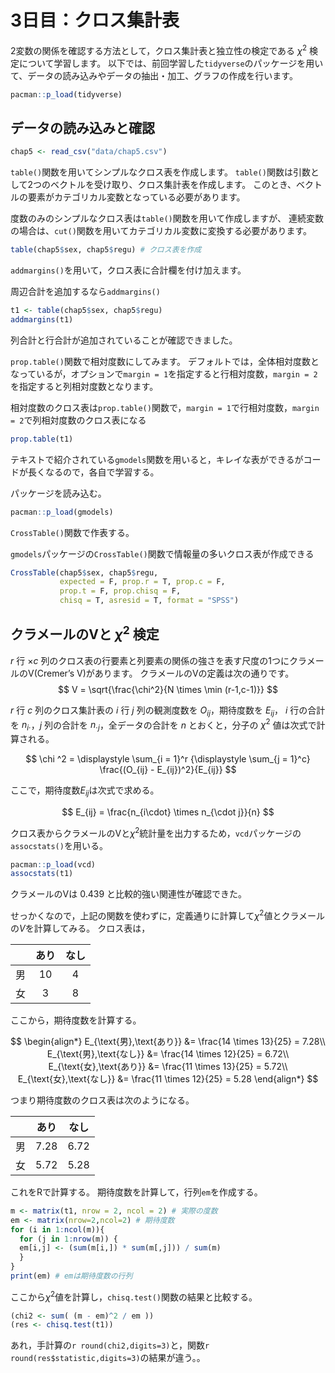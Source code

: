 # 3日目：クロス集計表 {.unnumbered}

<span class = "marky">2変数の関係を確認する方法</span>として，クロス集計表と独立性の検定である $\chi^2$ 検定について学習します。
以下では、前回学習した`tidyverse`のパッケージを用いて、データの読み込みやデータの抽出・加工、グラフの作成を行います。

```r
pacman::p_load(tidyverse)
```

## データの読み込みと確認

```r
chap5 <- read_csv("data/chap5.csv")
```

`table()`関数を用いてシンプルなクロス表を作成します。
`table()`関数は引数として2つのベクトルを受け取り、クロス集計表を作成します。
このとき、ベクトルの要素がカテゴリカル変数となっている必要があります。

:::{.aside}
度数のみのシンプルなクロス表は`table()`関数を用いて作成しますが、
連続変数の場合は、`cut()`関数を用いてカテゴリカル変数に変換する必要があります。
:::

```r
table(chap5$sex, chap5$regu) # クロス表を作成
```

`addmargins()`を用いて，クロス表に合計欄を付け加えます。

:::{.aside}
周辺合計を追加するなら`addmargins()`
:::

```r
t1 <- table(chap5$sex, chap5$regu)
addmargins(t1)

```

列合計と行合計が追加されていることが確認できました。

`prop.table()`関数で相対度数にしてみます。
デフォルトでは，全体相対度数となっているが，オプションで`margin = 1`を指定すると行相対度数，`margin = 2`を指定すると列相対度数となります。

:::{.aside}
相対度数のクロス表は`prop.table()`関数で，`margin = 1`で行相対度数，`margin = 2`で列相対度数のクロス表になる
:::

```r
prop.table(t1)
```

テキストで紹介されている`gmodels`関数を用いると，キレイな表ができるがコードが長くなるので，各自で学習する。

パッケージを読み込む。

```r
pacman::p_load(gmodels)
```

`CrossTable()`関数で作表する。

:::{.aside}
`gmodels`パッケージの`CrossTable()`関数で情報量の多いクロス表が作成できる
:::

```r
CrossTable(chap5$sex, chap5$regu, 
           expected = F, prop.r = T, prop.c = F,
           prop.t = F, prop.chisq = F,
           chisq = T, asresid = T, format = "SPSS")
```


## クラメールのVと $\chi^2$ 検定

$r$ 行 $\times c$ 列のクロス表の行要素と列要素の関係の強さを表す尺度の1つにクラメールのV(Cremer's V)があります。
クラメールのVの定義は次の通りです。
$$
V = \sqrt{\frac{\chi^2}{N \times \min (r-1,c-1)}}
$$

$r$ 行 $c$ 列のクロス集計表の $i$ 行 $j$ 列の観測度数を $O_{ij}$，期待度数を $E_{ij}$， $i$ 行の合計を $n_{i \cdot}$，$j$ 列の合計を $n_{\cdot j}$，全データの合計を $n$ とおくと，分子の $\chi ^2$ 値は次式で計算される。

$$
\chi ^2 = \displaystyle \sum_{i = 1}^r {\displaystyle \sum_{j = 1}^c}
\frac{(O_{ij} - E_{ij})^2}{E_{ij}}
$$

ここで，期待度数$E_{ij}$は次式で求める。

$$
E_{ij} = \frac{n_{i\cdot} \times n_{\cdot j}}{n}
$$


クロス表からクラメールのVと$\chi ^2$統計量を出力するため，`vcd`パッケージの`assocstats()`を用いる。

```r
pacman::p_load(vcd)
assocstats(t1)
```

クラメールのVは $0.439$ と比較的強い関連性が確認できた。

せっかくなので，上記の関数を使わずに，定義通りに計算して$\chi ^2$値とクラメールの$V$を計算してみる。
クロス表は，

| |あり|なし|
|---|:---:|:---:|
|男 | 10 | 4 |
|女 | 3 | 8 |

ここから，期待度数を計算する。

$$
\begin{align*}
E_{\text{男},\text{あり}} &= \frac{14 \times 13}{25} = 7.28\\
E_{\text{男},\text{なし}} &= \frac{14 \times 12}{25} = 6.72\\
E_{\text{女},\text{あり}} &= \frac{11 \times 13}{25} = 5.72\\
E_{\text{女},\text{なし}} &= \frac{11 \times 12}{25} = 5.28
\end{align*}
$$

つまり期待度数のクロス表は次のようになる。

| |あり|なし|
|---|:---:|:---:|
|男 | 7.28 | 6.72 |
|女 | 5.72 | 5.28 |

これをRで計算する。
期待度数を計算して，行列`em`を作成する。

```r
m <- matrix(t1, nrow = 2, ncol = 2) # 実際の度数
em <- matrix(nrow=2,ncol=2) # 期待度数
for (i in 1:ncol(m)){
  for (j in 1:nrow(m)) {
  em[i,j] <- (sum(m[i,]) * sum(m[,j])) / sum(m)  
  }
}
print(em) # emは期待度数の行列
```


ここから$\chi^2$値を計算し，`chisq.test()`関数の結果と比較する。

```r
(chi2 <- sum( (m - em)^2 / em ))
(res <- chisq.test(t1))
```

あれ，手計算の`r round(chi2,digits=3)`と，関数`r round(res$statistic,digits=3)`の結果が違う。。

<!-- 
## モザイク図を作成する。

```r
# t1にラベルをつけたあと、明示的にtable型に戻す
rownames(t1) <- c("Female", "Male")
colnames(t1) <- c("No", "Yes")
t1 <- as.table(t1)   # ★これが重要

# そしてmosaic
vcd::mosaic(t1, shade = TRUE)


flights <- fly  %>%
  filter(!is.na(do_you_recline), !is.na(rude_to_recline))
``` -->
